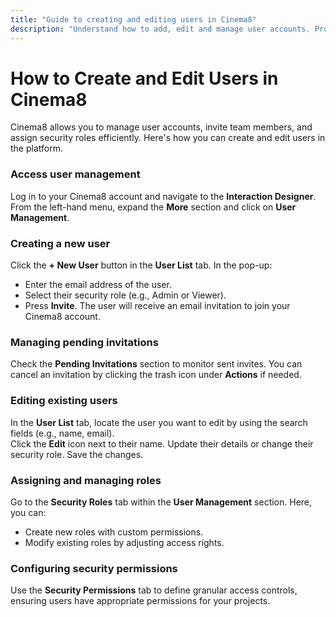 ---
title: "Guide to creating and editing users in Cinema8"
description: "Understand how to add, edit and manage user accounts. Provide specific roles, permissions and access controls. Visit Cinema8."
---


# How to Create and Edit Users in Cinema8

Cinema8 allows you to manage user accounts, invite team members, and assign security roles efficiently. Here's how you can create and edit users in the platform.

<Steps>

### Access user management  
Log in to your Cinema8 account and navigate to the **Interaction Designer**. From the left-hand menu, expand the **More** section and click on **User Management**.

### Creating a new user  
Click the **+ New User** button in the **User List** tab. In the pop-up:

- Enter the email address of the user.  
- Select their security role (e.g., Admin or Viewer).  
- Press **Invite**. The user will receive an email invitation to join your Cinema8 account.

### Managing pending invitations  
Check the **Pending Invitations** section to monitor sent invites. You can cancel an invitation by clicking the trash icon under **Actions** if needed.

### Editing existing users  
In the **User List** tab, locate the user you want to edit by using the search fields (e.g., name, email).  
Click the **Edit** icon next to their name. Update their details or change their security role. Save the changes.

### Assigning and managing roles  
Go to the **Security Roles** tab within the **User Management** section. Here, you can:

- Create new roles with custom permissions.  
- Modify existing roles by adjusting access rights.

### Configuring security permissions  
Use the **Security Permissions** tab to define granular access controls, ensuring users have appropriate permissions for your projects.

</Steps>
